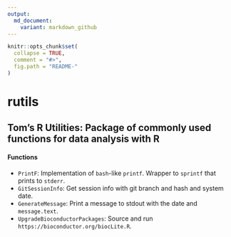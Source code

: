 ```yaml
---
output:
  md_document:
    variant: markdown_github
---
```


```r
knitr::opts_chunk$set(
  collapse = TRUE,
  comment = "#>",
  fig.path = "README-"
)
```

# rutils

## Tom's R Utilities: Package of commonly used functions for data analysis with R

#### Functions

* `PrintF`: Implementation of `bash`-like `printf`. Wrapper to `sprintf` that prints to `stderr`.
* `GitSessionInfo`: Get session info with git branch and hash and system date.
* `GenerateMessage`: Print a message to stdout with the date and `message.text`.
* `UpgradeBioconductorPackages`: Source and run `https://bioconductor.org/biocLite.R`.
